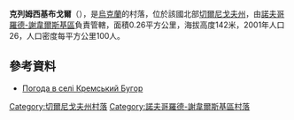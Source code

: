 {{coord|52|13|31|N|33|17|36|E|scale:100000|display=title}}

'''克列姆西基布戈爾'''（{{lang-uk|Кремський Бугор}}），是[[烏克蘭|烏克蘭]]的村落，位於該國北部[[切爾尼戈夫州|切爾尼戈夫州]]，由[[諾夫哥羅德-謝韋爾斯基區|諾夫哥羅德-謝韋爾斯基區]]負責管轄，面積0.26平方公里，海拔高度142米，2001年人口26，人口密度每平方公里100人。

==參考資料==
* [http://weather.in.ua/ua/chernigovskaja/12227 Погода в селі Кремський Бугор] {{Wayback|url=http://weather.in.ua/ua/chernigovskaja/12227 |date=20200807130336 }}

[[Category:切爾尼戈夫州村落|Category:切爾尼戈夫州村落]]
[[Category:諾夫哥羅德-謝韋爾斯基區村落|Category:諾夫哥羅德-謝韋爾斯基區村落]]


{{Chernihiv-geo-stub}}